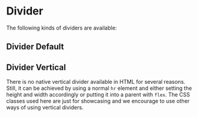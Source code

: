 
<Meta of={DividerStories} />

# Divider

The following kinds of dividers are available:

## Divider Default

<Canvas of={DividerStories.Default} />

## Divider Vertical

There is no native vertical divider available in HTML for several reasons.
Still, it can be achieved by using a normal `hr` element and either setting the
height and width accordingly or putting it into a parent with `flex`. The CSS
classes used here are just for showcasing and we encourage to use other ways of
using vertical dividers.

<Canvas of={DividerStories.Vertical} />
